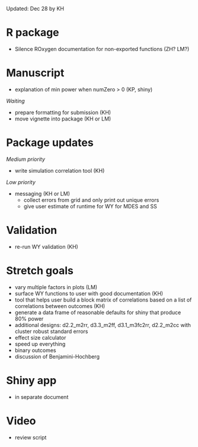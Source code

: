 
Updated: Dec 28 by KH

# R package

- Silence ROxygen documentation for non-exported functions (ZH? LM?)

# Manuscript

- explanation of min power when numZero > 0 (KP, shiny)

*Waiting*

- prepare formatting for submission (KH)
- move vignette into package (KH or LM)

# Package updates

*Medium priority*

- write simulation correlation tool (KH)

*Low priority*

- messaging (KH or LM)
  - collect errors from grid and only print out unique errors
  - give user estimate of runtime for WY for MDES and SS

# Validation

- re-run WY validation (KH)
  
# Stretch goals

- vary multiple factors in plots (LM)
- surface WY functions to user with good documentation (KH)
- tool that helps user build a block matrix of correlations based on a list of correlations between outcomes (KH)
- generate a data frame of reasonable defaults for shiny that produce 80% power
- additional designs: d2.2_m2rr, d3.3_m2ff, d3.1_m3fc2rr, d2.2_m2cc with cluster robust standard errors
- effect size calculator
- speed up everything
- binary outcomes
- discussion of Benjamini-Hochberg

# Shiny app
- in separate document

# Video
- review script

